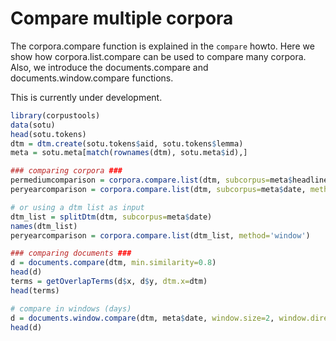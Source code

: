 Compare multiple corpora
========================================================

The corpora.compare function is explained in the `compare` howto. Here we show how corpora.list.compare can be used to compare many corpora. Also, we introduce the documents.compare and documents.window.compare functions. 

This is currently under development. 

```r
library(corpustools)
data(sotu)
head(sotu.tokens)
dtm = dtm.create(sotu.tokens$aid, sotu.tokens$lemma)
meta = sotu.meta[match(rownames(dtm), sotu.meta$id),]

### comparing corpora ###
permediumcomparison = corpora.compare.list(dtm, subcorpus=meta$headline)
peryearcomparison = corpora.compare.list(dtm, subcorpus=meta$date, method='window')

# or using a dtm list as input
dtm_list = splitDtm(dtm, subcorpus=meta$date)
names(dtm_list)
peryearcomparison = corpora.compare.list(dtm_list, method='window')

### comparing documents ###
d = documents.compare(dtm, min.similarity=0.8)
head(d)
terms = getOverlapTerms(d$x, d$y, dtm.x=dtm)
head(terms)

# compare in windows (days)
d = documents.window.compare(dtm, meta$date, window.size=2, window.direction='<', time.unit='days')
head(d)


```
